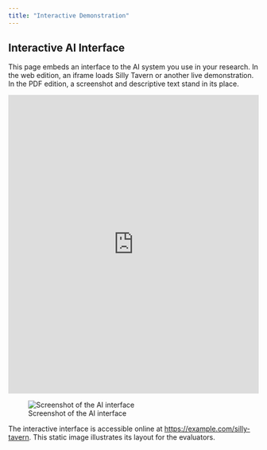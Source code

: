 ```yaml
---
title: "Interactive Demonstration"
---
```


## Interactive AI Interface

This page embeds an interface to the AI system you use in your research. In the web edition, an iframe loads Silly Tavern or another live demonstration. In the PDF edition, a screenshot and descriptive text stand in its place.

:::{html}
<iframe src="https://example.com/silly-tavern" width="100%" height="600" frameborder="0"></iframe>
:::

:::{pdf}
![Screenshot of the AI interface](images/interface-screenshot.jpg)

The interactive interface is accessible online at <https://example.com/silly-tavern>. This static image illustrates its layout for the evaluators.
:::